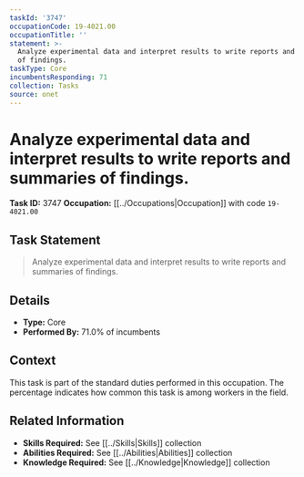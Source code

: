 ```yaml
---
taskId: '3747'
occupationCode: 19-4021.00
occupationTitle: ''
statement: >-
  Analyze experimental data and interpret results to write reports and summaries
  of findings.
taskType: Core
incumbentsResponding: 71
collection: Tasks
source: onet
---
```

# Analyze experimental data and interpret results to write reports and summaries of findings.

**Task ID:** 3747
**Occupation:** [[../Occupations|Occupation]] with code `19-4021.00`

## Task Statement

> Analyze experimental data and interpret results to write reports and summaries of findings.

## Details

- **Type:** Core
- **Performed By:** 71.0% of incumbents

## Context

This task is part of the standard duties performed in this occupation. The percentage indicates how common this task is among workers in the field.

## Related Information

- **Skills Required:** See [[../Skills|Skills]] collection
- **Abilities Required:** See [[../Abilities|Abilities]] collection
- **Knowledge Required:** See [[../Knowledge|Knowledge]] collection

